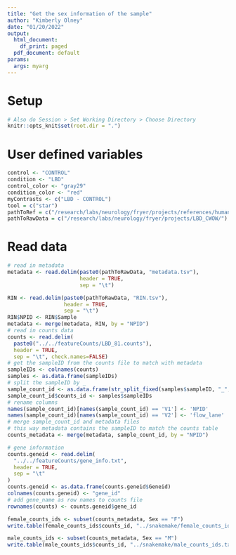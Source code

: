 ```yaml
---
title: "Get the sex information of the sample"
author: "Kimberly Olney"
date: "01/20/2022"
output:
  html_document:
    df_print: paged
  pdf_document: default
params:
  args: myarg
---
```


# Setup
```r
# Also do Session > Set Working Directory > Choose Directory
knitr::opts_knit$set(root.dir = ".")
```


# User defined variables
```r
control <- "CONTROL"
condition <- "LBD"
control_color <- "gray29"
condition_color <- "red"
myContrasts <- c("LBD - CONTROL")
tool = c("star")
pathToRef = c("/research/labs/neurology/fryer/projects/references/human/")
pathToRawData = c("/research/labs/neurology/fryer/projects/LBD_CWOW/")
```

# Read data
```r
# read in metadata
metadata <- read.delim(paste0(pathToRawData, "metadata.tsv"), 
                       header = TRUE,
                       sep = "\t")

RIN <- read.delim(paste0(pathToRawData, "RIN.tsv"), 
                  header = TRUE,
                  sep = "\t")
RIN$NPID <- RIN$Sample
metadata <- merge(metadata, RIN, by = "NPID")
# read in counts data
counts <- read.delim(
  paste0("../../featureCounts/LBD_81.counts"),
  header = TRUE,
  sep = "\t", check.names=FALSE)
# get the sampleID from the counts file to match with metadata
sampleIDs <- colnames(counts)
samples <- as.data.frame(sampleIDs)
# split the sampleID by _ 
sample_count_id <- as.data.frame(str_split_fixed(samples$sampleID, "_", 2))
sample_count_id$counts_id <- samples$sampleIDs
# rename columns
names(sample_count_id)[names(sample_count_id) == 'V1'] <- 'NPID'
names(sample_count_id)[names(sample_count_id) == 'V2'] <- 'flow_lane'
# merge sample_count_id and metadata files
# this way metadata contains the sampleID to match the counts table 
counts_metadata <- merge(metadata, sample_count_id, by = "NPID")

# gene information
counts.geneid <- read.delim(
  "../../featureCounts/gene_info.txt",
  header = TRUE,
  sep = "\t"
)
counts.geneid <- as.data.frame(counts.geneid$Geneid)
colnames(counts.geneid) <- "gene_id"
# add gene_name as row names to counts file
rownames(counts) <- counts.geneid$gene_id

female_counts_ids <- subset(counts_metadata, Sex == "F")
write.table(female_counts_ids$counts_id, "../snakemake/female_counts_ids.txt", sep = "\t", row.names = FALSE, quote = FALSE)

male_counts_ids <- subset(counts_metadata, Sex == "M")
write.table(male_counts_ids$counts_id, "../snakemake/male_counts_ids.txt", sep = "\t", row.names = FALSE, quote = FALSE)
```